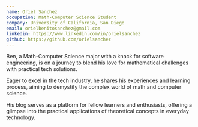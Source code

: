 ```yaml
---
name: Oriel Sanchez
occupation: Math-Computer Science Student
company: University of California, San Diego
email: orielbenitosanchez@gmail.com
linkedin: https://www.linkedin.com/in/orielsanchez
github: https://github.com/orielsanchez
---
```



Ben, a Math-Computer Science major with a knack for software engineering, is on 
a journey to blend his love for mathematical challenges with practical tech 
solutions.

Eager to excel in the tech industry, he shares his experiences and 
learning process, aiming to demystify the complex world of math and computer 
science. 

His blog serves as a platform for fellow learners and enthusiasts, offering a 
glimpse into the practical applications of theoretical concepts in everyday technology.
